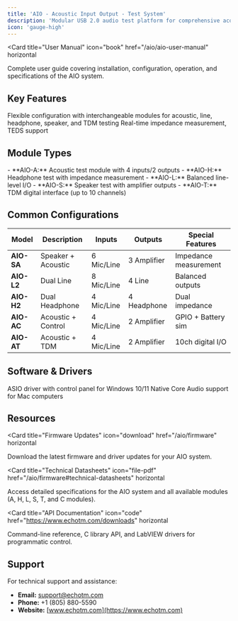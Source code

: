 ```yaml
---
title: 'AIO - Acoustic Input Output - Test System'
description: 'Modular USB 2.0 audio test platform for comprehensive acoustic, electrical, and digital audio testing'
icon: 'gauge-high'
---
```


<Card
  title="User Manual"
  icon="book"
  href="/aio/aio-user-manual"
  horizontal
>
  Complete user guide covering installation, configuration, operation, and specifications of the AIO system.
</Card>

## Key Features

<Columns cols={2}>
  <Card title="Modular Design" icon="puzzle-piece">
    Flexible configuration with interchangeable modules for acoustic, line, headphone, speaker, and TDM testing
  </Card>
  <Card title="Advanced Measurements" icon="chart-line">
    Real-time impedance measurement, TEDS support
  </Card>
</Columns>

## Module Types


<Card title="Audio Modules">
  - **AIO-A:** Acoustic test module with 4 inputs/2 outputs
  - **AIO-H:** Headphone test with impedance measurement
  - **AIO-L:** Balanced line-level I/O
  - **AIO-S:** Speaker test with amplifier outputs
  - **AIO-T:** TDM digital interface (up to 10 channels)
</Card>

## Common Configurations

| Model | Description | Inputs | Outputs | Special Features |
|-------|-------------|---------|----------|------------------|
| **AIO-SA** | Speaker + Acoustic | 6 Mic/Line | 3 Amplifier | Impedance measurement |
| **AIO-L2** | Dual Line | 8 Mic/Line | 4 Line | Balanced outputs |
| **AIO-H2** | Dual Headphone | 4 Mic/Line | 4 Headphone | Dual impedance |
| **AIO-AC** | Acoustic + Control | 4 Mic/Line | 2 Amplifier | GPIO + Battery sim |
| **AIO-AT** | Acoustic + TDM | 4 Mic/Line | 2 Amplifier | 10ch digital I/O |

## Software & Drivers

<Columns cols={2}>
  <Card
    title="Windows Driver"
    icon="windows"
    href="/aio/firmware"
  >
    ASIO driver with control panel for Windows 10/11
  </Card>
  <Card
    title="macOS Support"
    icon="apple"
    href="/aio/firmware"
  >
    Native Core Audio support for Mac computers
  </Card>
</Columns>

## Resources

<Card
  title="Firmware Updates"
  icon="download"
  href="/aio/firmware"
  horizontal
>
  Download the latest firmware and driver updates for your AIO system.
</Card>

<Card
  title="Technical Datasheets"
  icon="file-pdf"
  href="/aio/firmware#technical-datasheets"
  horizontal
>
  Access detailed specifications for the AIO system and all available modules (A, H, L, S, T, and C modules).
</Card>

<Card
  title="API Documentation"
  icon="code"
  href="https://www.echotm.com/downloads"
  horizontal
>
  Command-line reference, C library API, and LabVIEW drivers for programmatic control.
</Card>


## Support

For technical support and assistance:

- **Email:** support@echotm.com
- **Phone:** +1 (805) 880-5590
- **Website:** [www.echotm.com](https://www.echotm.com)